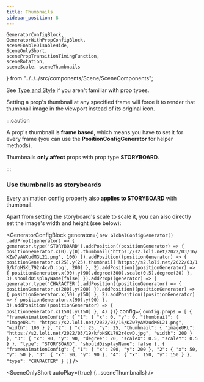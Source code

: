 ```yaml
---
title: Thumbnails
sidebar_position: 8
---
```


    GeneratorConfigBlock,
    GeneratorWithPropConfigBlock,
    sceneEnableDisableHide,
    SceneOnlyShort,
    scenePropTransitionTimingFunction,
    sceneRotation,
    sceneScale, sceneThumbnails
} from "../../../src/components/Scene/SceneComponents";

See [Type and Style](../type-style) if you aren't familiar with prop types.

Setting a prop's thumbnail at any specified frame will force it to render that thumbnail image in the viewport instead of its original icon.

:::caution

A prop's thumbnail is **frame based**, which means you have to set it for every frame (you can use the **PositionConfigGenerator** for helper methods).

Thumbnails **only affect** props with prop type **STORYBOARD**.

:::

### Use thumbnails as storyboards

Every animation config property also **applies to STORYBOARD** with thumbnail.

Apart from setting the storyboard's scale to scale it, you can also directly set the image's width and height (see below):

<GeneratorConfigBlock
    generator={
`new GlobalConfigGenerator()
    .addProp((generator) => {
        generator.type('STORYBOARD').addPosition((positionGenerator) => {
            positionGenerator.x(0).y(0).thumbnail('https://s2.loli.net/2022/03/16/KZw7yAWXudMGL21.png', 100)
        }).addPosition((positionGenerator) => {
            positionGenerator.x(25).y(25).thumbnail('https://s2.loli.net/2022/03/19/kfoHSKL792r4cvD.jpg', 200)
        }, 2).addPosition((positionGenerator) => {
            positionGenerator.x(90).y(90).degree(300).scale(0.5).degree(20)
        }, 3).shouldDisplayName(false)
    }).addProp((generator) => {
        generator.type('CHARACTER').addPosition((positionGenerator) => {
            positionGenerator.x(200).y(200)
        }).addPosition((positionGenerator) => {
            positionGenerator.x(50).y(50)
        }, 2).addPosition((positionGenerator) => {
            positionGenerator.x(90).y(90)
        }, 3).addPosition((positionGenerator) => {
            positionGenerator.x(150).y(150)
        }, 4)
    })`}
    config={
        `config.props = [
      {
        "frameAnimationConfig": {
          "1": {
            "x": 0,
            "y": 0,
            "thumbnail": {
              "imageURL": "https://s2.loli.net/2022/03/16/KZw7yAWXudMGL21.png",
              "width": 100
            }
          },
          "2": {
            "x": 25,
            "y": 25,
            "thumbnail": {
              "imageURL": "https://s2.loli.net/2022/03/19/kfoHSKL792r4cvD.jpg",
              "width": 200
            }
          },
          "3": {
            "x": 90,
            "y": 90,
            "degree": 20,
            "scaleX": 0.5,
            "scaleY": 0.5
          }
        },
        "type": "STORYBOARD",
        "shouldDisplayName": false
      },
      {
        "frameAnimationConfig": {
          "1": {
            "x": 200,
            "y": 200
          },
          "2": {
            "x": 50,
            "y": 50
          },
          "3": {
            "x": 90,
            "y": 90
          },
          "4": {
            "x": 150,
            "y": 150
          }
        },
        "type": "CHARACTER"
      }
    ]`} />

<SceneOnlyShort autoPlay={true} {...sceneThumbnails} />
